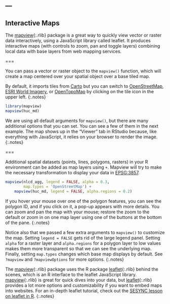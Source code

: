 ---
---

## Interactive Maps

The [mapview](){:.rlib} package is a great way to quickly view vector or 
raster data interactively, using a JavaScript library called leaflet. 
It produces interactive maps (with controls to zoom, pan and toggle
layers) combining local data with base layers from web mapping services.

===

You can pass a vector or raster object to the `mapview()` function, which will create a map
centered over your spatial object over a base tiled map.

By default, it imports tiles from [Carto](https://carto.com/help/building-maps/basemap-list/)
but you can switch to [OpenStreetMap](https://www.openstreetmap.org), 
[ESRI World Imagery](https://www.arcgis.com/home/item.html?id=10df2279f9684e4a9f6a7f08febac2a9), 
or [OpenTopoMap](https://wiki.openstreetmap.org/wiki/OpenTopoMap)
by clicking on the tile icon in the upper left.
{:.notes}

```r
library(mapview)
mapview(huc_md)
```

We are using all default arguments for `mapview()`, but there are
many additional options that you can set. You can see a few of them in the
next example.
The map shows up in the "Viewer" tab in RStudio because, like everything with
JavaScript, it relies on your browser to render the image.
{:.notes}

===

Additional spatial datasets (points, lines, polygons, rasters) in your R environment can
be added as map layers using `+`. Mapview will try to make the necessary 
transformation to display your data in [EPSG:3857](https://epsg.io/3857).

```r
mapview(nlcd_agg, legend = FALSE, alpha = 0.3, 
        map.types = 'OpenStreetMap') +
    mapview(huc_md, legend = FALSE, alpha.regions = 0.2)
```

If you hover your mouse over one of the polygon features, you can see the polygon ID,
and if you click on it, a pop-up appears with more details. You can zoom and pan the
map with your mouse; restore the zoom to the default or zoom in on one map layer using
one of the buttons at the bottom of the pane.
{:.notes}

Notice also that we passed a few extra arguments to `mapview()` to customize the map. 
Setting `legend = FALSE` gets rid of the large legend panel. Setting
`alpha` for a raster layer and `alpha.regions` for a polygon layer to low values
makes them more transparent so that we can see the underlying map.
Finally, setting `map.types` changes which base map displays by default.
See `?mapview` and `?mapviewOptions` for more options.
{:.notes}

The [mapview](){:.rlib} package uses the R package [leaflet](){:.rlib} behind the 
scenes, which is an R interface to the leaflet JavaScript library. [mapview](){:.rlib}
is great for quick dives into your data, but [leaflet](){:.rlib} provides a lot more
options and customizability if you want to embed maps into websites. For
an in-depth leaflet tutorial, check out the 
[SESYNC lesson on leaflet in R](https://cyberhelp.sesync.org/leaflet-in-R-lesson/).
{:.notes}
